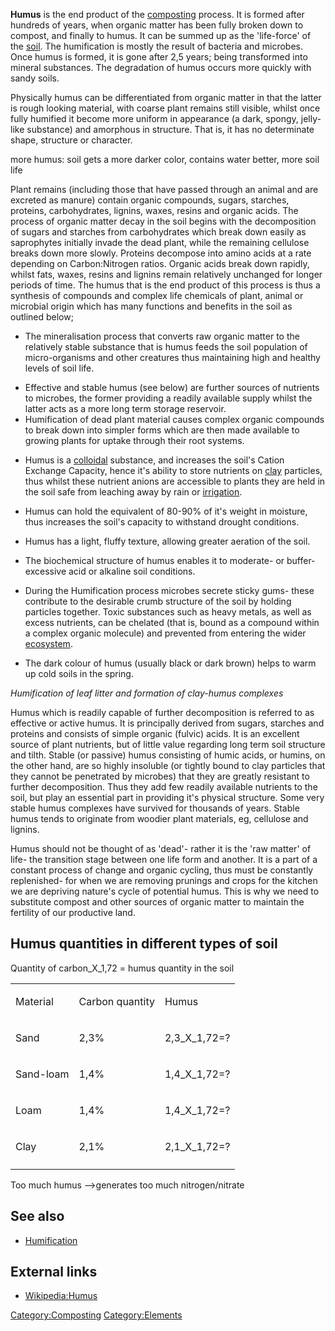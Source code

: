 '''Humus''' is the end product of the [[composting]] process. It is formed after hundreds of years, when organic matter has been fully broken down to compost, and finally to humus. It can be summed up as the 'life-force' of the [[soil]]. The humification is mostly the result of bacteria and microbes. Once humus is formed, it is gone after 2,5 years; being transformed into mineral substances. The degradation of humus occurs more quickly with sandy soils.

Physically humus can be differentiated from organic matter in that the latter is rough looking material, with coarse plant remains still visible, whilst once fully humified it become more uniform in appearance (a dark, spongy, jelly-like substance) and amorphous in structure. That is, it has no determinate shape, structure or character.

more humus: soil gets a more darker color, contains water better, more soil life

Plant remains (including those that have passed through an animal and are excreted as manure) contain organic compounds, sugars, starches, proteins, carbohydrates, lignins, waxes, resins and organic acids. The process of organic matter decay in the soil begins with the decomposition of sugars and starches from carbohydrates which break down easily as saprophytes initially invade the dead plant, while the remaining cellulose breaks down more slowly. Proteins decompose into amino acids at a rate depending on Carbon:Nitrogen ratios. Organic acids break down rapidly, whilst fats, waxes, resins and lignins remain relatively unchanged for longer periods of time. The humus that is the end product of this process is thus a synthesis of compounds and complex life chemicals of plant, animal or microbial origin which has many functions and benefits in the soil as outlined below;

*The mineralisation process that converts raw organic matter to the relatively stable substance that is humus feeds the soil population of micro-organisms and other creatures thus maintaining high and healthy levels of soil life.

*Effective and stable humus (see below) are further sources of nutrients to microbes, the former providing a readily available supply whilst the latter acts as a more long term storage reservoir.
*Humification of dead plant material causes complex organic compounds to break down into simpler forms which are then made available to growing plants for uptake through their root systems.

*Humus is a [[colloid]]al substance, and increases the soil's Cation Exchange Capacity, hence it's ability to store nutrients on [[clay]] particles, thus whilst these nutrient anions are accessible to plants they are held in the soil safe from leaching away by rain or [[irrigation]].

*Humus can hold the equivalent of 80-90% of it's weight in moisture, thus increases the soil's capacity to withstand drought conditions.

*Humus has a light, fluffy texture, allowing greater aeration of the soil.

*The biochemical structure of humus enables it to moderate- or buffer- excessive acid or alkaline soil conditions.

*During the Humification process microbes secrete sticky gums- these contribute to the desirable crumb structure of the soil by holding particles together. Toxic substances such as heavy metals, as well as excess nutrients, can be chelated (that is, bound as a compound within a complex organic molecule) and prevented from entering the wider [[ecosystem]].

*The dark colour of humus (usually black or dark brown) helps to warm up cold soils in the spring.

''Humification of leaf litter and formation of clay-humus complexes''

Humus which is readily capable of further decomposition is referred to as effective or active humus. It is principally derived from sugars, starches and proteins and consists of simple organic (fulvic) acids. It is an excellent source of plant nutrients, but of little value regarding long term soil structure and tilth. Stable (or passive) humus consisting of humic acids, or humins, on the other hand, are so highly insoluble (or tightly bound to clay particles that they cannot be penetrated by microbes) that they are greatly resistant to further decomposition. Thus they add few readily available nutrients to the soil, but play an essential part in providing it's physical structure. Some very stable humus complexes have survived for thousands of years. Stable humus tends to originate from woodier plant materials, eg, cellulose and lignins.

Humus should not be thought of as 'dead'- rather it is the 'raw matter' of life- the transition stage between one life form and another. It is a part of a constant process of change and organic cycling, thus must be constantly replenished- for when we are removing prunings and crops for the kitchen we are depriving nature's cycle of potential humus. This is why we need to substitute compost and other sources of organic matter to maintain the fertility of our productive land.

==Humus quantities in different types of soil==
Quantity of carbon_X_1,72 = humus quantity in the soil

{| border="1" cellpadding="5" cellspacing="0" style="text-align:left"
|-
|Material ||Carbon quantity ||Humus
|-
|Sand ||2,3% ||2,3_X_1,72=?
|-
|Sand-loam ||1,4% ||1,4_X_1,72=?
|-
|Loam ||1,4% ||1,4_X_1,72=?
|-
|Clay ||2,1%||2,1_X_1,72=?
|-
|}

Too much humus -->generates too much nitrogen/nitrate

== See also ==
* [[Humification]]

== External links ==
* [[Wikipedia:Humus]]

{{attrib permawiki|Humus}} 

[[Category:Composting]]
[[Category:Elements]]